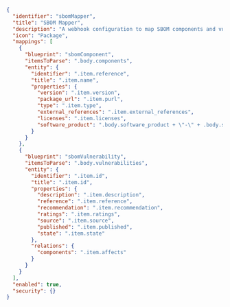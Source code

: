 ```json showLineNumbers
{
  "identifier": "sbomMapper",
  "title": "SBOM Mapper",
  "description": "A webhook configuration to map SBOM components and vulnerabilities to Port",
  "icon": "Package",
  "mappings": [
    {
      "blueprint": "sbomComponent",
      "itemsToParse": ".body.components",
      "entity": {
        "identifier": ".item.reference",
        "title": ".item.name",
        "properties": {
          "version": ".item.version",
          "package_url": ".item.purl",
          "type": ".item.type",
          "external_references": ".item.external_references",
          "licenses": ".item.licenses",
          "software_product": ".body.software_product + \"-\" + .body.software_version"
        }
      }
    },
    {
      "blueprint": "sbomVulnerability",
      "itemsToParse": ".body.vulnerabilities",
      "entity": {
        "identifier": ".item.id",
        "title": ".item.id",
        "properties": {
          "description": ".item.description",
          "reference": ".item.reference",
          "recommendation": ".item.recommendation",
          "ratings": ".item.ratings",
          "source": ".item.source",
          "published": ".item.published",
          "state": ".item.state"
        },
        "relations": {
          "components": ".item.affects"
        }
      }
    }
  ],
  "enabled": true,
  "security": {}
}
```
